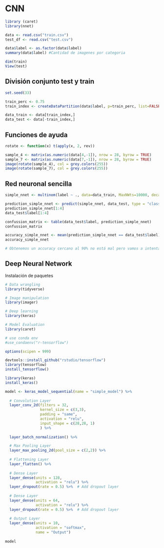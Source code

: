 # CNN 

```r
library (caret)
library(nnet)
```


```r
data <- read.csv("train.csv")
test_df <- read.csv("test.csv")

data$label <- as.factor(data$label)
summary(data$label) #Cantidad de imagenes por categoria

dim(train)
View(test)
```

## División conjunto test y train

```r
set.seed(33)

train_perc <- 0.75
train_index <- createDataPartition(data$label, p=train_perc, list=FALSE)

data_train <- data[train_index,]
data_test <- data[-train_index,]
```


## Funciones de ayuda

```r
rotate <- function(x) t(apply(x, 2, rev))
```


```r
sample_4 <- matrix(as.numeric(data[4,-1]), nrow = 28, byrow = TRUE)
sample_7 <- matrix(as.numeric(data[7,-1]), nrow = 28, byrow = TRUE)
image(rotate(sample_4), col = grey.colors(255))
image(rotate(sample_7), col = grey.colors(255))
```
## Red neuronal sencilla

```r
simple_nnet <- multinom(label ~ ., data=data_train, MaxNWts=10000, decay=5e-3, maxit=100)
```
```r
prediction_simple_nnet <- predict(simple_nnet, data_test, type = "class")
prediction_simple_nnet[1:4]
data_test$label[1:4]

confussion_matrix <- table(data_test$label, prediction_simple_nnet)
confussion_matrix
```
```r
accuracy_simple_nnet <- mean(prediction_simple_nnet == data_test$label)
accuracy_simple_nnet

# Obtenemos un accuracy cercano al 90% no está mal pero vamos a intentar mejorarlo
```

## Deep Neural Network

Instalación de paquetes

```r
# Data wrangling
library(tidyverse)

# Image manipulation
library(imager)

# Deep learning
library(keras)

# Model Evaluation
library(caret)

# use conda env
#use_condaenv("r-tensorflow")

options(scipen = 999)
```

```r
devtools::install_github("rstudio/tensorflow")
library(tensorflow)
install_tensorflow()
```


```r

library(keras)
install_keras()

model <- keras_model_sequential(name = "simple_model") %>% 
  
  # Convolution Layer
  layer_conv_2d(filters = 32,
                kernel_size = c(3,3),
                padding = "same",
                activation = "relu",
                input_shape = c(28,28, 1) 
                ) %>% 
  
  layer_batch_normalization() %>%

  # Max Pooling Layer
  layer_max_pooling_2d(pool_size = c(2,2)) %>% 
  
  # Flattening Layer
  layer_flatten() %>% 
  
  # Dense Layer
  layer_dense(units = 128,
              activation = "relu") %>% 
  layer_dropout(rate = 0.5) %>%  # Add dropout layer
  
  # Dense Layer
  layer_dense(units = 64,
              activation = "relu") %>%
  layer_dropout(rate = 0.5) %>%  # Add dropout layer
  
  # Output Layer
  layer_dense(units = 10,
              activation = "softmax",
              name = "Output")
  
model
```

